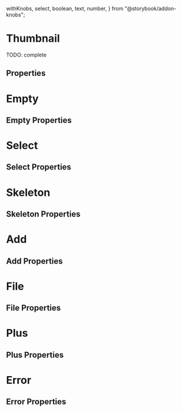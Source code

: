   withKnobs,
  select,
  boolean,
  text,
  number,
} from "@storybook/addon-knobs";



<Meta title="Atoms/Thumbnail" component={Thumbnail} />

# Thumbnail

TODO: complete

<Preview>
  <Story name="default" parameters={{ decorators: [withKnobs, withA11y] }}>
    <Thumbnail
      aspectRatio={select("aspect ratio", [
        "1-1",
        "16-9",
        "9-16",
        "4-3",
        "3-4",
        "2-1",
        "1-2",
      ])}
      width={number("width", 104)}
      src={select("src", images, images.image1)}
      altText={text("alt text", "Alternative text")}
      loading={boolean("loading", false)}
    />
  </Story>
</Preview>

## Properties

<Props of={Thumbnail} />

# Empty

<Preview>
  <Story name="empty" parameters={{ decorators: [withKnobs, withA11y] }}>
    <Thumbnail.Empty
      aspectRatio={select("aspect ratio", [
        "1-1",
        "16-9",
        "9-16",
        "4-3",
        "3-4",
        "2-1",
        "1-2",
      ])}
      width={number("width", 104)}
      placeholderIcon={CameraIcon}
    />
  </Story>
</Preview>

## Empty Properties

<Props of={Thumbnail.Empty} />

# Select

<Preview>
  <Story name="select0" parameters={{ decorators: [withKnobs, withA11y] }}>
    <Thumbnail.Select
      aspectRatio={select("aspect ratio", [
        "1-1",
        "16-9",
        "9-16",
        "4-3",
        "3-4",
        "2-1",
        "1-2",
      ])}
      width={number("width", 104)}
      src={select("src", images, images.image1)}
      altText={text("alt text", "Alternative text")}
      id="thumbnail-id"
      onSelect={action("onSelect")}
    />
  </Story>
</Preview>

## Select Properties

<Props of={Thumbnail.Select} />

# Skeleton

<Preview>
  <Story name="skeleton" parameters={{ decorators: [withKnobs, withA11y] }}>
    <Thumbnail.Skeleton
      aspectRatio={select("aspect ratio", [
        "1-1",
        "16-9",
        "9-16",
        "4-3",
        "3-4",
        "2-1",
        "1-2",
      ])}
      width={number("width", 104)}
    />
  </Story>
</Preview>

## Skeleton Properties

<Props of={Thumbnail.Skeleton} />

# Add

<Preview>
  <Story name="add" parameters={{ decorators: [withKnobs, withA11y] }}>
    <Thumbnail.Add
      aspectRatio={select("aspect ratio", [
        "1-1",
        "16-9",
        "9-16",
        "4-3",
        "3-4",
        "2-1",
        "1-2",
      ])}
      width={number("width", 104)}
      onClick={action("add")}
      ariaLabel={text("aria label", "aria label")}
      disabled={boolean("disabled", false)}
      helperText={text("helper text", "")}
    />
  </Story>
</Preview>

## Add Properties

<Props of={Thumbnail.Add} />

# File

<Preview>
  <Story name="file" parameters={{ decorators: [withKnobs, withA11y] }}>
    <Thumbnail.File
      aspectRatio={select("aspect ratio", [
        "1-1",
        "16-9",
        "9-16",
        "4-3",
        "3-4",
        "2-1",
        "1-2",
      ])}
      width={number("width", 104)}
      ariaLabel={text("aria label", "aria label")}
      open={boolean("open", false)}
      disabled={boolean("disabled", false)}
      onChange={action("onChange")}
    />
  </Story>
</Preview>

## File Properties

<Props of={Thumbnail.File} />

# Plus

<Preview>
  <Story name="plus" parameters={{ decorators: [withKnobs, withA11y] }}>
    <Thumbnail.Plus
      aspectRatio={select("aspect ratio", [
        "1-1",
        "16-9",
        "9-16",
        "4-3",
        "3-4",
        "2-1",
        "1-2",
      ])}
      width={number("width", 104)}
      src={select("src", images, images.image1)}
      altText={text("alt text", "Alternative text")}
      ariaLabel={text("aria label", "aria label")}
      number={number("number", 5)}
      onClick={action("plus")}
    />
  </Story>
</Preview>

## Plus Properties

<Props of={Thumbnail.Plus} />

# Error

<Preview>
  <Story name="error" parameters={{ decorators: [withKnobs, withA11y] }}>
    <Thumbnail.Error
      aspectRatio={select("aspect ratio", [
        "1-1",
        "16-9",
        "9-16",
        "4-3",
        "3-4",
        "2-1",
        "1-2",
      ])}
      width={number("width", 104)}
      src={select("src", images, images.image1)}
      ariaLabel={text("aria label", "aria label")}
      onClick={action("error")}
      altText={text("alt text", "Alternative text")}
    />
  </Story>
</Preview>

## Error Properties

<Props of={Thumbnail.Error} />
